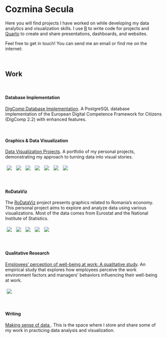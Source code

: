 
<link rel="stylesheet" href="https://fonts.googleapis.com/css?family=Roboto+Slab:100,400,300,700" type="text/css">
<link rel="stylesheet" href="https://cdnjs.cloudflare.com/ajax/libs/font-awesome/6.4.0/css/all.min.css">

# Cozmina Secula

Here you will find projects I have worked on while developing my data analytics and visualization skills.
I use <a href="https://www.r-project.org/" target="_blank">R</a> to write code for projects and <a href="https://quarto.org/" target="_blank">Quarto</a> to create and share presentations, dashboards, and websites.

Feel free to get in touch! You can send me an email <span class="social-media-icons">
  [<i class="fa-solid fa-envelope"></i>](mailto:cozmina.secula@gmail.com)
  </span> or find me on the internet: <span class="social-media-icons">
  [<i class="fa-brands fa-linkedin"></i>](https://www.linkedin.com/in/cozminasecula/)
  [<i class="fa-brands fa-github"></i>](https://github.com/CozminaSecula)
  [<i class="fa-brands fa-bluesky"></i>](https://bsky.app/profile/cozminasecula.bsky.social)
</span>

<br>

## Work

<br>

#### Database Implementation

[DigComp Database Implementation](https://github.com/CozminaSecula/digcomp-db). A PostgreSQL database implementation of the European Digital Competence Framework for Citizens (DigComp 2.2) with enhanced features.

<br>

#### Graphics & Data Visualization

[Data Visualization Projects](https://github.com/CozminaSecula/dataviz). A portfolio of my personal projects, demonstrating my approach to turning data into visual stories.


<div style=padding: 10px; border-radius: 0px; display: inline-block;">

<a target="_blank" href="https://github.com/CozminaSecula/dataviz/tree/main/2024/2024-07-16" style="display: inline-block;">
    <img src="imgs/20240716.jpg" style="margin: 5px;">
</a>
<a target="_blank" href="https://github.com/CozminaSecula/dataviz/tree/main/2024/2024-07-24" style="display: inline-block;">
    <img src="imgs/20240724.jpg" style="margin: 5px;">
</a>
<a target="_blank" href="https://github.com/CozminaSecula/dataviz/tree/main/2024/2024-08-30"style="display: inline-block;">
    <img src="imgs/20240830.jpg" style="margin: 5px;">
</a>
<a target="_blank" href="https://github.com/CozminaSecula/dataviz/tree/main/2024/2024-09-10"style="display: inline-block;">
    <img src="imgs/20240910.jpg" style="margin: 5px;">
</a>
<a target="_blank" href="https://github.com/CozminaSecula/dataviz/tree/main/2024/2024-09-16"style="display: inline-block;">
    <img src="imgs/20240916.jpg" style="margin: 5px;">
</a>
<a target="_blank" href="https://github.com/CozminaSecula/dataviz/tree/main/2024/2024-09-26"style="display: inline-block;">
    <img src="imgs/20240926.jpg" style="margin: 5px;">
</a>
<a target="_blank" href="https://github.com/CozminaSecula/dataviz/tree/main/2024/2024-10-18"style="display: inline-block;">
    <img src="imgs/20241018.jpg" style="margin: 5px;">
</a>

</div>

<br>

#### RoDataViz

The <a href="https://cozminasecula.github.io/RoDataViz/" target="_blank">RoDataViz</a> project presents graphics related to Romania’s economy. This personal project aims to explore and analyze data using various visualizations. Most of the data comes from Eurostat and the National Institute of Statistics.

<div style=padding: 10px; border-radius: 0px; display: inline-block;">

<a target="_blank" href="https://cozminasecula.github.io/RoDataViz/grafice.html#Turismul%20%C3%AEn%20luna%20august%202024" style="display: inline-block;">
    <img src="imgs/20241009.jpg" style="margin: 5px;">
</a>
<a target="_blank" href="https://cozminasecula.github.io/RoDataViz/grafice.html#Cheltuielile%20de%20consum%20ale%20familiilor,%20semestrul%201,%202024" style="display: inline-block;">
    <img src="imgs/20241013.jpg" style="margin: 5px;">
</a>
<a target="_blank" href="https://cozminasecula.github.io/RoDataViz/grafice.html#Evolu%C8%9Bia%20PIB-ului%20real%20-%20volum" style="display: inline-block;">
    <img src="imgs/20241016.jpg" style="margin: 5px;">
</a>
<a target="_blank" href="https://cozminasecula.github.io/RoDataViz/grafice.html#Statistici%20%C3%AEn%20Economia%20Non-Financiar%C4%83%20a%20Rom%C3%A2niei" style="display: inline-block;">
    <img src="imgs/20241025.jpg" style="margin: 5px;">
</a>
<a target="_blank" href="https://cozminasecula.github.io/RoDataViz/grafice.html#Tr%C4%83im%20mai%20mult.%20Dar%20tr%C4%83im%20%C8%99i%20mai%20s%C4%83n%C4%83tos?" style="display: inline-block;">
    <img src="imgs/20241107.jpg" style="margin: 5px;">
</a>

</div>

<br>

#### Qualitative Research
<a href="https://cozminasecula.github.io/blog/posts/employee-well-being-at-work/" target="_blank">Employees’ perception of well-being at work: A qualitative study</a>. An empirical study that explores how employees perceive the work environment factors and managers’ behaviors influencing their well-being at work.

<div style=padding: 10px; border-radius: 0px; display: inline-block;">

<a target="_blank" href="https://cozminasecula.github.io/blog/posts/employee-well-being-at-work/" style="display: inline-block;">
    <img src="imgs/wordcloud.jpg" style="margin: 5px;">
</a>
</div>

<br>

#### Writing

<a href="https://cozminasecula.github.io/blog/posts.html" target="_blank">Making sense of data </a>. This is the space where I store and share some of my work in practicing data analysis and visualization.  


